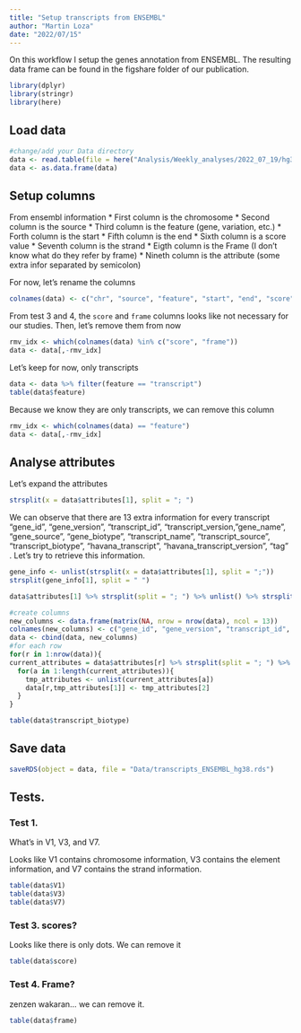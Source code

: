 ```yaml
---
title: "Setup transcripts from ENSEMBL"
author: "Martin Loza"
date: "2022/07/15"
---
```


On this workflow I setup the genes annotation from ENSEMBL. 
The resulting data frame can be found in the figshare folder of our publication.

```r
library(dplyr)
library(stringr)
library(here)
```

## Load data

```r
#change/add your Data directory
data <- read.table(file = here("Analysis/Weekly_analyses/2022_07_19/hg38/Results/Homo_sapiens.GRCh38.107.chr.gtf"), sep = "\t", header = FALSE)
data <- as.data.frame(data)
```

## Setup columns

From ensembl information
* First column is the chromosome
* Second column is the source
* Third column is the feature (gene, variation, etc.)
* Forth column is the start
* Fifth column is the end
* Sixth column is a score value
* Seventh column is the strand
* Eigth column is the Frame (I don't know what do they refer by frame)
* Nineth column is the attribute (some extra infor separated by semicolon)

For now, let's rename the columns

```r
colnames(data) <- c("chr", "source", "feature", "start", "end", "score", "strand", "frame", "attributes")
```

From test 3 and 4, the `score` and `frame` columns looks like not necessary for our studies. Then, let's remove them from now

```r
rmv_idx <- which(colnames(data) %in% c("score", "frame"))
data <- data[,-rmv_idx]
```

Let's keep for now, only transcripts

```r
data <- data %>% filter(feature == "transcript")
table(data$feature)
```

Because we know they are only transcripts, we can remove this column
```r
rmv_idx <- which(colnames(data) == "feature")
data <- data[,-rmv_idx]
```

## Analyse attributes

Let's expand the attributes

```r
strsplit(x = data$attributes[1], split = "; ")
```
We can observe that there are 13 extra information for every transcript "gene_id", "gene_version", "transcript_id", "transcript_version,  "gene_name", "gene_source", "gene_biotype", "transcript_name", "transcript_source", "transcript_biotype", "havana_transcript", "havana_transcript_version", "tag"  . Let's try to retrieve this information.

```r
gene_info <- unlist(strsplit(x = data$attributes[1], split = ";"))
strsplit(gene_info[1], split = " ")

data$attributes[1] %>% strsplit(split = "; ") %>% unlist() %>% strsplit(split = " ")
```

```r
#create columns 
new_columns <- data.frame(matrix(NA, nrow = nrow(data), ncol = 13))
colnames(new_columns) <- c("gene_id", "gene_version", "transcript_id", "transcript_version", "gene_name", "gene_source", "gene_biotype", "transcript_name", "transcript_source", "transcript_biotype", "havana_transcript", "havana_transcript_version", "tag")
data <- cbind(data, new_columns)
#for each row
for(r in 1:nrow(data)){
current_attributes = data$attributes[r] %>% strsplit(split = "; ") %>% unlist() %>% strsplit(split = " ")
  for(a in 1:length(current_attributes)){
    tmp_attributes <- unlist(current_attributes[a])
    data[r,tmp_attributes[1]] <- tmp_attributes[2]
  }
}
```


```r
table(data$transcript_biotype)
```

## Save data

```r
saveRDS(object = data, file = "Data/transcripts_ENSEMBL_hg38.rds")
```

## Tests.

### Test 1. 

What's in V1, V3, and V7.

Looks like V1 contains chromosome information, V3 contains the element information, and V7 contains the strand information.

```r
table(data$V1)
table(data$V3)
table(data$V7)
```


### Test 3. scores?
Looks like there is only dots. We can remove it
```r
table(data$score)
```

### Test 4. Frame?

zenzen wakaran... we can remove it.

```r
table(data$frame)
```
